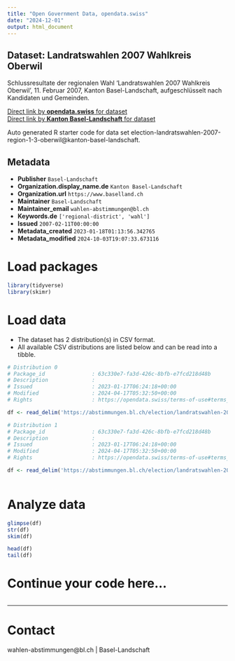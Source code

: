 ```yaml
---
title: "Open Government Data, opendata.swiss"
date: "2024-12-01"
output: html_document
---
```


## Dataset: Landratswahlen 2007 Wahlkreis Oberwil

Schlussresultate der regionalen Wahl 'Landratswahlen 2007 Wahlkreis Oberwil', 11. Februar 2007, Kanton Basel-Landschaft, aufgeschlüsselt nach Kandidaten und Gemeinden.

[Direct link by **opendata.swiss** for dataset](https://opendata.swiss/de/dataset/landratswahlen-2007-wahlkreis-oberwil)<br>
[Direct link by **Kanton Basel-Landschaft** for dataset](https://abstimmungen.bl.ch/election/landratswahlen-2007-region-1-3-oberwil/data)

Auto generated R starter code for data set election-landratswahlen-2007-region-1-3-oberwil@kanton-basel-landschaft.

## Metadata

- **Publisher** `Basel-Landschaft`
- **Organization.display_name.de** `Kanton Basel-Landschaft`
- **Organization.url** `https://www.baselland.ch`
- **Maintainer** `Basel-Landschaft`
- **Maintainer_email** `wahlen-abstimmungen@bl.ch`
- **Keywords.de** `['regional-district', 'wahl']`
- **Issued** `2007-02-11T00:00:00`
- **Metadata_created** `2023-01-18T01:13:56.342765`
- **Metadata_modified** `2024-10-03T19:07:33.673116`


# Load packages

```r

library(tidyverse)
library(skimr)

```

# Load data

-   The dataset has 2 distribution(s) in CSV format.
-   All available CSV distributions are listed below and can be read into a tibble.

```r

# Distribution 0
# Package_id               : 63c330e7-fa3d-426c-8bfb-e7fcd218d48b
# Description              : 
# Issued                   : 2023-01-17T06:24:18+00:00
# Modified                 : 2024-04-17T05:32:50+00:00
# Rights                   : https://opendata.swiss/terms-of-use#terms_by

df <- read_delim('https://abstimmungen.bl.ch/election/landratswahlen-2007-region-1-3-oberwil/data-parties-csv')

# Distribution 1
# Package_id               : 63c330e7-fa3d-426c-8bfb-e7fcd218d48b
# Description              : 
# Issued                   : 2023-01-17T06:24:18+00:00
# Modified                 : 2024-04-17T05:32:50+00:00
# Rights                   : https://opendata.swiss/terms-of-use#terms_by

df <- read_delim('https://abstimmungen.bl.ch/election/landratswahlen-2007-region-1-3-oberwil/data-csv')



```

# Analyze data

```r

glimpse(df)
str(df)
skim(df)

head(df)
tail(df)

```

# Continue your code here...

```r

```

------------------------------------------------------------------------

# Contact

wahlen-abstimmungen@bl.ch | Basel-Landschaft
